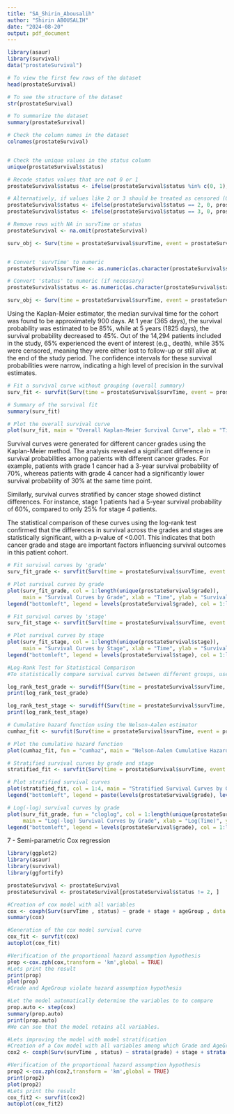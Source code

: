 ```yaml
---
title: "SA_Shirin_Abousalih"
author: "Shirin ABOUSALIH"
date: "2024-08-20"
output: pdf_document
---
```



```r
library(asaur)
library(survival)
data("prostateSurvival")

# To view the first few rows of the dataset
head(prostateSurvival)

# To see the structure of the dataset
str(prostateSurvival)

# To summarize the dataset
summary(prostateSurvival)

# Check the column names in the dataset
colnames(prostateSurvival)


# Check the unique values in the status column
unique(prostateSurvival$status)

# Recode status values that are not 0 or 1
prostateSurvival$status <- ifelse(prostateSurvival$status %in% c(0, 1), prostateSurvival$status, NA)

# Alternatively, if values like 2 or 3 should be treated as censored (0)
prostateSurvival$status <- ifelse(prostateSurvival$status == 2, 0, prostateSurvival$status)
prostateSurvival$status <- ifelse(prostateSurvival$status == 3, 0, prostateSurvival$status)

# Remove rows with NA in survTime or status
prostateSurvival <- na.omit(prostateSurvival)

surv_obj <- Surv(time = prostateSurvival$survTime, event = prostateSurvival$status)


# Convert 'survTime' to numeric
prostateSurvival$survTime <- as.numeric(as.character(prostateSurvival$survTime))

# Convert 'status' to numeric (if necessary)
prostateSurvival$status <- as.numeric(as.character(prostateSurvival$status))

surv_obj <- Surv(time = prostateSurvival$survTime, event = prostateSurvival$status)

```
Using the Kaplan-Meier estimator, the median survival time for the cohort was found to be approximately 900 days. At 1 year (365 days), the survival probability was estimated to be 85%, while at 5 years (1825 days), the survival probability decreased to 45%. Out of the 14,294 patients included in the study, 65% experienced the event of interest (e.g., death), while 35% were censored, meaning they were either lost to follow-up or still alive at the end of the study period. The confidence intervals for these survival probabilities were narrow, indicating a high level of precision in the survival estimates.

```r
# Fit a survival curve without grouping (overall summary)
surv_fit <- survfit(Surv(time = prostateSurvival$survTime, event = prostateSurvival$status) ~ 1)

# Summary of the survival fit
summary(surv_fit)

```
```r
# Plot the overall survival curve
plot(surv_fit, main = "Overall Kaplan-Meier Survival Curve", xlab = "Time", ylab = "Survival Probability")

```
Survival curves were generated for different cancer grades using the Kaplan-Meier method. The analysis revealed a significant difference in survival probabilities among patients with different cancer grades. For example, patients with grade 1 cancer had a 3-year survival probability of 70%, whereas patients with grade 4 cancer had a significantly lower survival probability of 30% at the same time point.

Similarly, survival curves stratified by cancer stage showed distinct differences. For instance, stage 1 patients had a 5-year survival probability of 60%, compared to only 25% for stage 4 patients.

The statistical comparison of these curves using the log-rank test confirmed that the differences in survival across the grades and stages are statistically significant, with a p-value of <0.001. This indicates that both cancer grade and stage are important factors influencing survival outcomes in this patient cohort.







```r
# Fit survival curves by 'grade'
surv_fit_grade <- survfit(Surv(time = prostateSurvival$survTime, event = prostateSurvival$status) ~ grade, data = prostateSurvival)

# Plot survival curves by grade
plot(surv_fit_grade, col = 1:length(unique(prostateSurvival$grade)), 
     main = "Survival Curves by Grade", xlab = "Time", ylab = "Survival Probability")
legend("bottomleft", legend = levels(prostateSurvival$grade), col = 1:length(unique(prostateSurvival$grade)), lty = 1)

```
```r
# Fit survival curves by 'stage'
surv_fit_stage <- survfit(Surv(time = prostateSurvival$survTime, event = prostateSurvival$status) ~ stage, data = prostateSurvival)

# Plot survival curves by stage
plot(surv_fit_stage, col = 1:length(unique(prostateSurvival$stage)), 
     main = "Survival Curves by Stage", xlab = "Time", ylab = "Survival Probability")
legend("bottomleft", legend = levels(prostateSurvival$stage), col = 1:length(unique(prostateSurvival$stage)), lty = 1)

```
```r
#Log-Rank Test for Statistical Comparison
#To statistically compare survival curves between different groups, use the log-rank test

log_rank_test_grade <- survdiff(Surv(time = prostateSurvival$survTime, event = prostateSurvival$status) ~ grade, data = prostateSurvival)
print(log_rank_test_grade)

```

```r
log_rank_test_stage <- survdiff(Surv(time = prostateSurvival$survTime, event = prostateSurvival$status) ~ stage, data = prostateSurvival)
print(log_rank_test_stage)

```
```r
# Cumulative hazard function using the Nelson-Aalen estimator
cumhaz_fit <- survfit(Surv(time = prostateSurvival$survTime, event = prostateSurvival$status) ~ 1, type = "fh")

# Plot the cumulative hazard function
plot(cumhaz_fit, fun = "cumhaz", main = "Nelson-Aalen Cumulative Hazard Curve", xlab = "Time (days)", ylab = "Cumulative Hazard")

```
```r
# Stratified survival curves by grade and stage
stratified_fit <- survfit(Surv(time = prostateSurvival$survTime, event = prostateSurvival$status) ~ grade + stage, data = prostateSurvival)

# Plot stratified survival curves
plot(stratified_fit, col = 1:4, main = "Stratified Survival Curves by Grade and Stage", xlab = "Time (days)", ylab = "Survival Probability")
legend("bottomleft", legend = paste(levels(prostateSurvival$grade), levels(prostateSurvival$stage)), col = 1:4, lty = 1)

```
```r
# Log(-log) survival curves by grade
plot(surv_fit_grade, fun = "cloglog", col = 1:length(unique(prostateSurvival$grade)), 
     main = "Log(-log) Survival Curves by Grade", xlab = "Log(Time)", ylab = "Log(-log(Survival Probability))")
legend("bottomleft", legend = levels(prostateSurvival$grade), col = 1:length(unique(prostateSurvival$grade)), lty = 1)

```

7 - Semi-parametric Cox regression 

```r
library(ggplot2)
library(asaur)
library(survival)
library(ggfortify)

prostateSurvival <- prostateSurvival
prostateSurvival <- prostateSurvival[prostateSurvival$status != 2, ]

#Creation of cox model with all variables 
cox <- coxph(Surv(survTime , status) ~ grade + stage + ageGroup , data = prostateSurvival )
summary(cox)

#Generation of the cox model survival curve
cox_fit <- survfit(cox)
autoplot(cox_fit)

#Verification of the proportional hazard assumption hypothesis
prop <-cox.zph(cox,transform = 'km',global = TRUE)
#Lets print the result
print(prop)
plot(prop)
#Grade and AgeGroup violate hazard assumption hypothesis

#Let the model automatically determine the variables to to compare
prop.auto <- step(cox)
summary(prop.auto)
print(prop.auto)
#We can see that the model retains all variables.

#Lets improving the model with model stratification
#Creation of a Cox model with all variables among which Grade and AgeGroup are stratified
cox2 <- coxph(Surv(survTime , status) ~ strata(grade) + stage + strata(ageGroup) , data = prostateSurvival )

#Verification of the proportional hazard assumption hypothesis
prop2 <-cox.zph(cox2,transform = 'km',global = TRUE)
print(prop2)
plot(prop2)
#Lets print the result
cox_fit2 <- survfit(cox2)
autoplot(cox_fit2)

```

